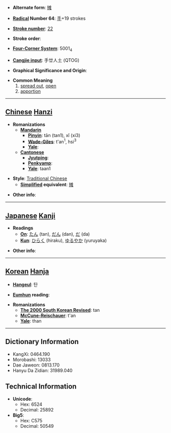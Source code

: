 * '''Alternate form''': [[摊]]

* '''[[Wiktionary:Chinese radical index| Radical]] Number 64''': [[Wiktionary:Chinese radical index 手|手]]+19 strokes

* '''[[Wiktionary:Chinese total strokes index|Stroke number]]''': [[Wiktionary:Chinese total strokes index 22|22]]

* '''Stroke order''': 

* '''[[Wiktionary:Chinese four corner index|Four-Corner System]]''': 5001<sub>4</sub>

* '''[[Wiktionary:Chinese Cangjie index|Cangjie input]]''': 手廿人土 (QTOG)

* '''Graphical Significance and Origin''': 

* '''Common Meaning'''
*#[[spread out]], [[open]]
*# [[apportion]]


----

== [[Chinese]] [[Hanzi]] ==

* '''Romanizations'''
** '''[[Mandarin]]'''
*** '''[[Pinyin]]''': tān (tan1), xǐ (xi3)
*** '''[[Wade-Giles]]''': t'an<sup>1</sup>, hsi<sup>3</sup>
*** '''[[Yale]]''': 
** '''[[Cantonese]]'''
*** '''[[Jyutping]]''':
*** '''[[Penkyamp]]''': 
*** '''[[Yale]]''': taan1

* '''Style''': [[Traditional Chinese]] 
** '''[[Simplified Chinese|Simplified]] equivalent''': [[摊]]

* '''Other info''': 

----

== [[Japanese]] [[Kanji]] ==

* '''Readings'''
** '''[[On]]''': [[たん]] (tan), [[だん]] (dan), [[だ]] (da)
** '''[[Kun]]''': [[ひらく]] (hiraku), [[ゆるやか]] (yuruyaka)

* '''Other info''':  

----

== [[Korean]] [[Hanja]] ==

* '''[[Hangeul]]''': 탄

* '''[[Eumhun]] reading''': 

* '''Romanizations'''
** '''[[The 2000 South Korean Revised Romanization|The 2000 South Korean Revised]]''': tan
** '''[[McCune-Reischauer]]''': t'an
** '''[[Yale]]''': than

----

== Dictionary Information ==

* KangXi: 0464.190
* Morobashi: 13033
* Dae Jaweon: 0813.170
* Hanyu Da Zidian: 31989.040

== Technical Information ==

* '''Unicode''':
** Hex: 6524
** Decimal: 25892
* '''Big5''':
** Hex: C575
** Decimal: 50549